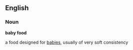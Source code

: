 ==English==
===Noun===
'''baby food'''

a food designed for [[babies]], usually of very soft consistency